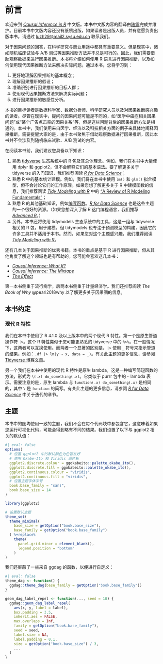 # 前言 {.unnumbered}

欢迎来到 [*Causal Inference in R*](https://www.r-causal.org/) 中文版。本书中文版内容的翻译由[陆震](https://leslie-lu.github.io/)完成并维护。目前本书中文版内容还没有纸质出版，如果读者是出版人员，并有意愿负责出版本书，请通过 [luzh29@mail2.sysu.edu.cn](mailto:luzh29@mail2.sysu.edu.cn) 联系我们。

对于因果问题的回答，在科学研究与商业用途中都具有重要意义。但是现实中，诸如随机临床试验与 A/B 测试等因果推断方法并不总是可行的。因此，我们需要借助观察数据来进行因果推断。本书将介绍如何使用 R 语言进行因果推断，以及如何使用现代因果推断方法来解决实际问题。通过本书，您将学习到：

1. 更好地理解因果推断的基本概念；
2. 理解因果推断的假设；
3. 准确识别进行因果推断的目标人群；
4. 使用现代因果推断方法来解决实际问题；
5. 进行因果推断的敏感性分析。

本书的目标读者是数据科学家、数据分析师、科学研究人员以及对因果推断感兴趣的读者。尽管在现实中，提问的因果问题可能是不同的，如“医学中癌症相关因果问题”或“某个广告点击率的因果关系”等，但是这些问题背后的因果推断方法是相通的。本书中，我们使用来自医学、经济以及科技相关方面的例子来具体地阐释因果推断。需要提醒大家的是，由于本书聚焦于借助观察数据进行因果推断，因此本书并不会涉及到随机临床试验、A/B 测试的内容。

在阅读本书前，我们建议您具备以下知识：

1. 熟悉 [tidyverse](https://www.tidyverse.org/) 生态系统中的 R 包及其总体理念。例如，我们在本书中大量使用 dplyr 和 ggplot2，但不会解释它们的基本语法。要了解更多关于 tidyverse 的入门知识，我们推荐阅读 [*R for Data Science*](https://r4ds.hadley.nz/)；
2. 熟悉 R 中的基本统计建模。例如，我们将在本书中使用 `lm()` 和 `glm()` 拟合模型，但不会讨论它们的工作原理。如果您想了解更多关于 R 中建模函数的信息，我们推荐阅读 [*Tidy Modeling with R*](https://www.tmwr.org) 中的 ["A Review of R Modeling Fundamentals"](https://www.tmwr.org/base-r.html)；
3. 熟悉 R 的其他基础知识，例如[编写函数](https://r4ds.hadley.nz/functions.html)。[*R for Data Science*](https://r4ds.hadley.nz/) 也是这些主题的一个很好的资源。（如果您想深入了解 R 这门编程语言，我们推荐 [*Advanced R*](https://adv-r.hadley.nz/index.html)。）
4. 另外，本书还将使用 tidymodels 生态系统中的工具，这是一组与 tidyverse 相关的 R 包，用于建模。但 tidymodels 也专注于预测模型的构建，因此它的许多工具并不适用于本书。然而，如果您对这个主题感兴趣，我们推荐阅读 [*Tidy Modeling with R*](https://www.tmwr.org)。

还有几本关于因果推断的优秀书籍。本书的重点是基于 R 进行因果推断，但从其他角度了解这个领域也是有帮助的。您可能会喜欢这几本书：

- [*Causal Inference: What If?*](https://www.hsph.harvard.edu/miguel-hernan/causal-inference-book/)
- [*Causal Inference: The Mixtape*](https://mixtape.scunning.com/)
- [*The Effect*](https://theeffectbook.net/)

第一本书侧重于流行病学。后两本书侧重于计量经济学。我们还推荐阅读 *The Book of Why* @pearl2018why 以了解更多关于因果图的信息。

## 本书约定

### 现代 R 特性

我们在本书中使用了 R 4.1.0 及以上版本中的两个现代 R 特性。第一个是原生管道操作符 `|>`。这个 R 特性类似于您可能更熟悉的 tidyverse 中的 `%>%`。在一般情况下，这两者可以互换使用。而两者一个显著的区别是，`|>` 使用 `_` 符号来指示管道的结果，例如：`.df |> lm(y ~ x, data = _)`。有关此主题的更多信息，请参阅 [Tidyverse 博客文章](https://www.tidyverse.org/blog/2023/04/base-vs-magrittr-pipe/)。

另一个我们在本书中使用的现代 R 特性是原生 lambda，这是一种编写简短函数的方法，形式为 `\(.x) do_something(.x)`。它类似于 purrr 包中的 `~` lambda 表示。需要注意的是，原生 lambda 与 `function(.x) do_something(.x)` 是相同的，其中 `\` 是 `function` 的简写。有关此主题的更多信息，请参阅 [*R for Data Science*](https://r4ds.hadley.nz/iteration.html) 中关于迭代的章节。

## 主题

本书中的图均使用一致的主题，我们不会在每个代码块中都包含它，这意味着如果您运行可视化代码，可能会得到略有不同的结果。我们设置了以下与 ggplot2 相关的默认值：

<!-- TODO: make sure these are up to date -->

```r
#| eval: false
options(
  # 设置 ggplot2 中的默认颜色为色盲友好
  # 使用 Okabe-Ito 和 Viridis 调色板
  ggplot2.discrete.colour = ggokabeito::palette_okabe_ito(),
  ggplot2.discrete.fill = ggokabeito::palette_okabe_ito(),
  ggplot2.continuous.colour = "viridis",
  ggplot2.continuous.fill = "viridis",
  # 设置主题字体字号
  book.base_family = "sans",
  book.base_size = 14
)

library(ggplot2)

# 设置默认主题
theme_set(
  theme_minimal(
    base_size = getOption("book.base_size"),
    base_family = getOption("book.base_family")
  ) %+replace%
    theme(
      panel.grid.minor = element_blank(),
      legend.position = "bottom"
    )
)
```

我们还屏蔽了一些来自 ggdag 的函数，以便进行自定义：

```r
#| eval: false
theme_dag <- function() {
  ggdag::theme_dag(base_family = getOption("book.base_family"))
}

geom_dag_label_repel <- function(..., seed = 10) {
  ggdag::geom_dag_label_repel(
    aes(x, y, label = label),
    box.padding = 3.5,
    inherit.aes = FALSE,
    max.overlaps = Inf,
    family = getOption("book.base_family"),
    seed = seed,
    label.size = NA,
    label.padding = 0.1,
    size = getOption("book.base_size") / 3,
    ...
  )
}
```